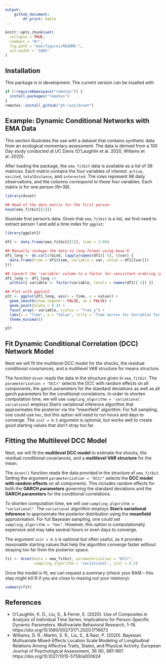 ```yaml
---
output:
    github_document:
        df_print: kable
---
```


<!-- README.md is generated from README.Rmd. Please edit that file -->
<!-- knit with rmarkdown::render("README.Rmd", output_format = "md_document") -->

```r
knitr::opts_chunk$set(
  collapse = TRUE,
  comment = "#>",
  fig.path = "man/figures/README-",
  out.width = "100%"
)
```

<!-- <\!-- badges: start -\-> -->
<!--   [![R-CMD-check](https://github.com/ph-rast/dcnet/workflows/R-CMD-check/badge.svg)](https://github.com/ph-rast/dcnet/actions) -->
<!-- [![R-CMD-check](https://github.com/ph-rast/dcnet/workflows/R-CMD-check/badge.svg)](https://github.com/ph-rast/dcnet/actions) -->
<!-- <\!-- badges: end -\-> -->

## Installation
This package is in development. The current version can be insalled with
```r
if (!requireNamespace("remotes")) { 
  install.packages("remotes")   
}   
remotes::install_github("ph-rast/dcnet")
```

## Example: Dynamic Conditional Networks with EMA Data
This section illustrates the use with a dataset that contains synthetic data from an ecological momentary assessment. The data is derived from a 100 Day study conducted at UC Davis (O'Laughlin et al. 2020, Willams et al. 2020).


After loading the package, the `ema_fitbit` data is available as a list of 38 matrices. Each matrix contains the four variables of interest: `active`, `excited`, `totalDistance`, and `interested`. The rows represent 98 daily observations, and the columns correspond to these four variables. Each matrix is for one person (N=38).
```r
library(dcnet)

## Head of the data matrix for the first person:
head(ema_fitbit[[1]])
```

Illustrate first person's data. Given that `ema_fitbit` is a list, we first need to extract person 1 and add a time index for `ggplot`:
```r
library(ggplot2)

df1 <- data.frame(ema_fitbit[[1]], time = 1:98)

## Manually reshape the data to long format using base R
df1_long <- do.call(rbind, lapply(names(df1)[-5], \(var) {
  data.frame(time = df1$time, variable = var, value = df1[[var]])
}))

## Convert the 'variable' column to a factor for consistent ordering in facets
df1_long <- df1_long |>
  within({ variable <- factor(variable, levels = names(df1)[-5]) })

## Plot with ggplot2
plt <- ggplot(df1_long, aes(x = time, y = value)) +
  geom_smooth(show.legend = FALSE, se = FALSE) +
  geom_point(alpha = 0.4) +
  facet_wrap(~ variable, scales = "free_y") +
  labs(x = "Time", y = "Value", title = "Time Series for Variables for Person 1") +
  theme_minimal()

plt
```

## Fit Dynamic Conditional Correlation (DCC) Network Model
Next we will fit the multilevel DCC model for the shocks, the residual conditional covariances, and a multilevel VAR structure for means structure.

The function `dcnet` reads the data in the structure given in `ema_fitbit`. The `parameterization = "DCCr"` selects the DCC with random effects on all components, the garch parameters for the standard deviations as well as all garch parameters for the conditional correlations.
In order to shorten computation time, we will use `sampling_algorithm = 'variational'`. `variational` employs Stan's variational inference algorithm that approximates the posterior via the "meanfield" algorithm. For full sampling, one could use `hmc`, but this option will need to run hours and days to converge. The `init = 0.5` argument is optional, but works well to create good starting values that don't stray too far.  

## Fitting the Multilevel DCC Model

Next, we will fit the **multilevel DCC model** to estimate the shocks, the residual conditional covariances, and a **multilevel VAR structure** for the mean.

The `dcnet()` function reads the data provided in the structure of `ema_fitbit`. Setting the argument `parameterization = "DCCr"` selects the **DCC model with random effects** on all components. This includes random effects for both the **GARCH parameters** governing the standard deviations and the **GARCH parameters** for the conditional correlations.

To shorten computation time, we will use `sampling_algorithm = "variational"`. The `variational` algorithm employs **Stan's variational inference** to approximate the posterior distribution using the **meanfield** approximation. For full Bayesian sampling, one could set `sampling_algorithm = "hmc"`. However, this option is computationally expensive and may take several hours or even days to converge.

The argument `init = 0.5` is optional but often useful, as it provides reasonable starting values that help the algorithm converge faster without straying too far from the posterior space.
```r
fit <- dcnet(data = ema_fitbit, parameterization = "DCCr",
             sampling_algorithm = 'variational', init = 0.5)
```

Once the model is fit, we can request a summary (check your RAM -- this step might kill R if you are close to maxing out your memory):
```r
summary(fit)
```


## References
- O'Laughlin, K. D., Liu, S., & Ferrer, E. (2020). Use of Composites in Analysis of Individual
Time Series: Implications for Person-Specific Dynamic Parameters. Multivariate
Behavioral Research, 1–18. https://doi.org/10.1080/00273171.2020.1716673
- Williams, D. R., Martin, S. R., Liu, S., & Rast, P. (2020). Bayesian Multivariate
Mixed-Effects Location Scale Modeling of Longitudinal Relations Among Affective
Traits, States, and Physical Activity. European Journal of Psychological
Assessment, 36 (6), 981–997. https://doi.org/10.1027/1015-5759/a000624

